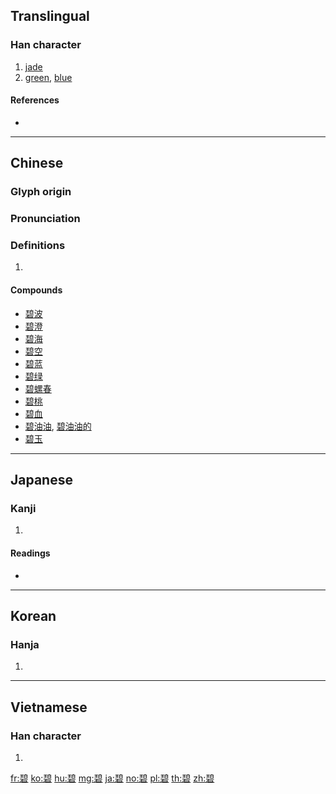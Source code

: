 {{character info/new}}
==Translingual==

===Han character===
{{Han char|rn=112|rad=石|as=09|sn=14|four=16601|canj=MAMR}}

# [[jade]]
# [[green]], [[blue]]

====References====
* {{Han ref|kx=0833.090|dkj=24334|dj=1249.280|hdz=42441.060|uh=78A7|ud=30887|bh=BAD1|bd=47825}}

----

==Chinese==
{{zh-forms}}

===Glyph origin===
{{Han etym}}

===Pronunciation===
{{zh-pron
|m=bì
|c=bik1
|h=pfs=
|md=
|mn=
|w=
|mc=y
|oc=y
|cat=
}}

===Definitions===
{{zh-hanzi}}

# {{rfdef|lang=zh}}

====Compounds====
* [[碧波]]
* [[碧澄]]
* [[碧海]]
* [[碧空]]
* [[碧蓝]]
* [[碧绿]]
* [[碧螺春]]
* [[碧桃]]
* [[碧血]]
* [[碧油油]], [[碧油油的]]
* [[碧玉]]

----

==Japanese==

===Kanji===
{{ja-kanji|grade=|rs=石09}}

# {{defn|lang=ja|sort=石09}}

====Readings====
* {{ja-readings|goon=[[ひゃく]] (hyaku)|kanon=[[へき]] (heki)|kun=[[みどり]] (midori), [[あお]] (ao)}}

----

==Korean==

===Hanja===
{{ko-hanja|hangeul=벽|eumhun=|rv=byeok|mr=pyŏk|y=pyek}}

# {{defn|lang=ko|sort=石09}}

----

==Vietnamese==

===Han character===
{{vi-hantu|[[bích]], [[biếc]]|rs=石09}}

# {{defn|lang=vi|sort=石09}}

[[fr:碧]]
[[ko:碧]]
[[hu:碧]]
[[mg:碧]]
[[ja:碧]]
[[no:碧]]
[[pl:碧]]
[[th:碧]]
[[zh:碧]]
